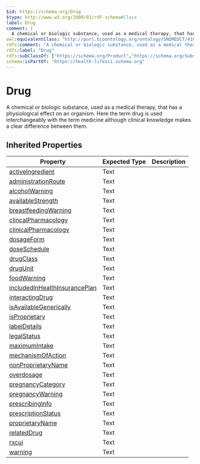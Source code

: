 ```yaml
---
$id: https://schema.org/Drug
$type: http://www.w3.org/2000/01/rdf-schema#Class
label: Drug
comment: |
  A chemical or biologic substance, used as a medical therapy, that has a physiological effect on an organism. Here the term drug is used interchangeably with the term medicine although clinical knowledge makes a clear difference between them.
owl:equivalentClass: "http://purl.bioontology.org/ontology/SNOMEDCT/410942007"
rdfs:comment: "A chemical or biologic substance, used as a medical therapy, that has a physiological effect on an organism. Here the term drug is used interchangeably with the term medicine although clinical knowledge makes a clear difference between them."
rdfs:label: "Drug"
rdfs:subClassOf: ["https://schema.org/Product","https://schema.org/Substance"]
schema:isPartOf: "https://health-lifesci.schema.org"
---
```


# Drug

A chemical or biologic substance, used as a medical therapy, that has a physiological effect on an organism. Here the term drug is used interchangeably with the term medicine although clinical knowledge makes a clear difference between them.

## Inherited Properties

| Property | Expected Type | Description |
| --- | --- | --- |
| [activeIngredient](https://schema.org/activeIngredient) | Text |  |
| [administrationRoute](https://schema.org/administrationRoute) | Text |  |
| [alcoholWarning](https://schema.org/alcoholWarning) | Text |  |
| [availableStrength](https://schema.org/availableStrength) | Text |  |
| [breastfeedingWarning](https://schema.org/breastfeedingWarning) | Text |  |
| [clincalPharmacology](https://schema.org/clincalPharmacology) | Text |  |
| [clinicalPharmacology](https://schema.org/clinicalPharmacology) | Text |  |
| [dosageForm](https://schema.org/dosageForm) | Text |  |
| [doseSchedule](https://schema.org/doseSchedule) | Text |  |
| [drugClass](https://schema.org/drugClass) | Text |  |
| [drugUnit](https://schema.org/drugUnit) | Text |  |
| [foodWarning](https://schema.org/foodWarning) | Text |  |
| [includedInHealthInsurancePlan](https://schema.org/includedInHealthInsurancePlan) | Text |  |
| [interactingDrug](https://schema.org/interactingDrug) | Text |  |
| [isAvailableGenerically](https://schema.org/isAvailableGenerically) | Text |  |
| [isProprietary](https://schema.org/isProprietary) | Text |  |
| [labelDetails](https://schema.org/labelDetails) | Text |  |
| [legalStatus](https://schema.org/legalStatus) | Text |  |
| [maximumIntake](https://schema.org/maximumIntake) | Text |  |
| [mechanismOfAction](https://schema.org/mechanismOfAction) | Text |  |
| [nonProprietaryName](https://schema.org/nonProprietaryName) | Text |  |
| [overdosage](https://schema.org/overdosage) | Text |  |
| [pregnancyCategory](https://schema.org/pregnancyCategory) | Text |  |
| [pregnancyWarning](https://schema.org/pregnancyWarning) | Text |  |
| [prescribingInfo](https://schema.org/prescribingInfo) | Text |  |
| [prescriptionStatus](https://schema.org/prescriptionStatus) | Text |  |
| [proprietaryName](https://schema.org/proprietaryName) | Text |  |
| [relatedDrug](https://schema.org/relatedDrug) | Text |  |
| [rxcui](https://schema.org/rxcui) | Text |  |
| [warning](https://schema.org/warning) | Text |  |
